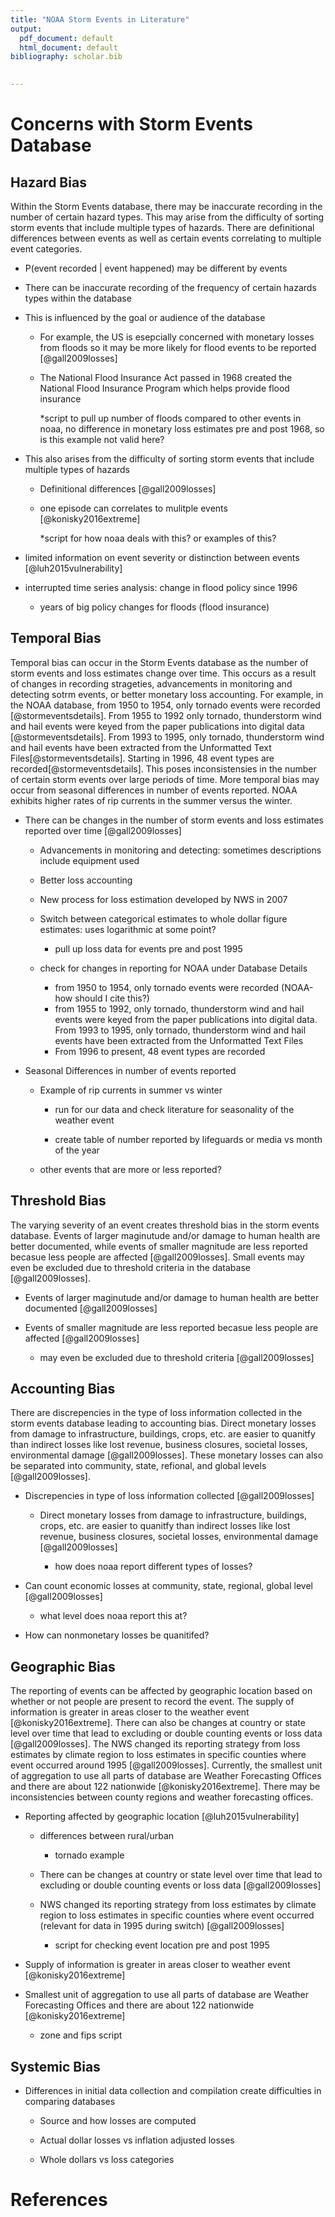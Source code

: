 ```yaml
---
title: "NOAA Storm Events in Literature"
output:
  pdf_document: default
  html_document: default
bibliography: scholar.bib
 

---
```


# Concerns with Storm Events Database  

## Hazard Bias   
Within the Storm Events database, there may be inaccurate recording in the number of certain hazard types. This may arise from the difficulty of sorting storm events that include multiple types of hazards. There are definitional differences between events as well as certain events correlating to multiple event categories. 


* P(event recorded | event happened) may be different by events  

* There can be inaccurate recording of the frequency of certain hazards types within the database  

* This is influenced by the goal or audience of the database  

    - For example, the US is esepcially concerned with monetary losses from floods so it may be more likely for flood events to be reported [@gall2009losses]    
    - The National Flood Insurance Act passed in 1968 created the National Flood Insurance Program which helps provide flood insurance   
    
         *script to pull up number of floods compared to other events in noaa, no difference in monetary loss estimates pre and post 1968, so is this example not valid here? 
         
 
* This also arises from the difficulty of sorting storm events that include multiple types of hazards  

    - Definitional differences [@gall2009losses]
    
    - one episode can correlates to mulitple events [@konisky2016extreme]  
    
        *script for how noaa deals with this? or examples of this?  
        
* limited information on event severity or distinction between events [@luh2015vulnerability]  

* interrupted time series analysis: change in flood policy since 1996  

    - years of big policy changes for floods (flood insurance) 


## Temporal Bias    
Temporal bias can occur in the Storm Events database as the number of storm events and loss estimates change over time. This occurs as a result of changes in recording strageties, advancements in monitoring and detecting sotrm events, or better monetary loss accounting. For example, in the NOAA database, from 1950 to 1954, only tornado events were recorded [@stormeventsdetails]. From 1955 to 1992 only tornado, thunderstorm wind and hail events were keyed from the paper publications into digital data [@stormeventsdetails]. From 1993 to 1995, only tornado, thunderstorm wind and hail events have been extracted from the Unformatted Text Files[@stormeventsdetails]. Starting in 1996, 48 event types are recorded[@stormeventsdetails]. This poses inconsistensies in the number of certain storm events over large periods of time. More temporal bias may occur from seasonal differences in number of events reported. NOAA exhibits higher rates of rip currents in the summer versus the winter. 

* There can be changes in the number of storm events and loss estimates reported over time [@gall2009losses]  

    - Advancements in monitoring and detecting: sometimes descriptions include equipment used 
    
    - Better loss accounting  
    
    - New process for loss estimation developed by NWS in 2007  
    
    - Switch between categorical estimates to whole dollar figure estimates: uses logarithmic at some point?    
    
         * pull up loss data for events pre and post 1995  
         
    - check for changes in reporting for NOAA under Database Details  
        
        * from 1950 to 1954, only tornado events were recorded (NOAA-how should I cite this?)  
        * from 1955 to 1992, only tornado, thunderstorm wind and hail events were keyed from the paper publications into digital data. From 1993 to 1995, only tornado, thunderstorm wind and hail events have been extracted from the Unformatted Text Files  
        * From 1996 to present, 48 event types are recorded
         
* Seasonal Differences in number of events reported 

    - Example of rip currents in summer vs winter  
    
        * run for our data and check literature for seasonality of the weather event  
        
        * create table of number reported by lifeguards or media vs month of the year  
        
    - other events that are more or less reported?   
    

## Threshold Bias  
The varying severity of an event creates threshold bias in the storm events database. Events of larger maginutude and/or damage to human health are better documented, while events of smaller magnitude are less reported becasue less people are affected [@gall2009losses]. Small events may even be excluded due to threshold criteria in the database [@gall2009losses].   

* Events of larger maginutude and/or damage to human health are better documented [@gall2009losses]   

* Events of smaller magnitude are less reported becasue less people are affected [@gall2009losses]   

    - may even be excluded due to threshold criteria [@gall2009losses]   

## Accounting Bias 
There are discrepencies in the type of loss information collected in the storm events database leading to accounting bias. Direct monetary losses from damage to infrastructure, buildings, crops, etc. are easier to quanitfy than indirect losses like lost revenue, business closures, societal losses, environmental damage [@gall2009losses]. These monetary losses can also be separated into community, state, refional, and global levels [@gall2009losses]. 

* Discrepencies in type of loss information collected [@gall2009losses] 

    - Direct monetary losses from damage to infrastructure, buildings, crops, etc. are easier to quanitfy than indirect losses like lost revenue, business closures, societal losses, environmental damage [@gall2009losses]  
    
        * how does noaa report different types of losses? 
    
* Can count economic losses at community, state, regional, global level [@gall2009losses]  

     - what level does noaa report this at? 
      
* How can nonmonetary losses be quanitifed? 

## Geographic Bias  
The reporting of events can be affected by geographic location based on whether or not people are present to record the event. The supply of information is greater in areas closer to the weather event [@konisky2016extreme]. There can also be changes at country or state level over time that lead to excluding or double counting events or loss data [@gall2009losses]. The NWS changed its reporting strategy from loss estimates by climate region to loss estimates in specific counties where event occurred around 1995 [@gall2009losses]. Currently, the smallest unit of aggregation to use all parts of database are Weather Forecasting Offices and there are about 122 nationwide [@konisky2016extreme]. There may be inconsistencies between county regions and weather forecasting offices.   

* Reporting affected by geographic location [@luh2015vulnerability]  

    - differences between rural/urban  
    
        * tornado example

    - There can be changes at country or state level over time that lead to excluding or double counting events or loss data [@gall2009losses]  
    
    - NWS changed its reporting strategy from loss estimates by climate region to loss estimates in specific counties where event occurred (relevant for data in 1995 during switch) [@gall2009losses]  
    
        * script for checking event location pre and post 1995 
    
* Supply of information is greater in areas closer to weather event [@konisky2016extreme] 

* Smallest unit of aggregation to use all parts of database are Weather Forecasting Offices and there are about 122 nationwide [@konisky2016extreme]  

    - zone and fips script  
        
## Systemic Bias    

* Differences in initial data collection and compilation create difficulties in comparing databases  

    - Source and how losses are computed  
    
    - Actual dollar losses vs inflation adjusted losses    
    
    - Whole dollars vs loss categories   

    
# References     











